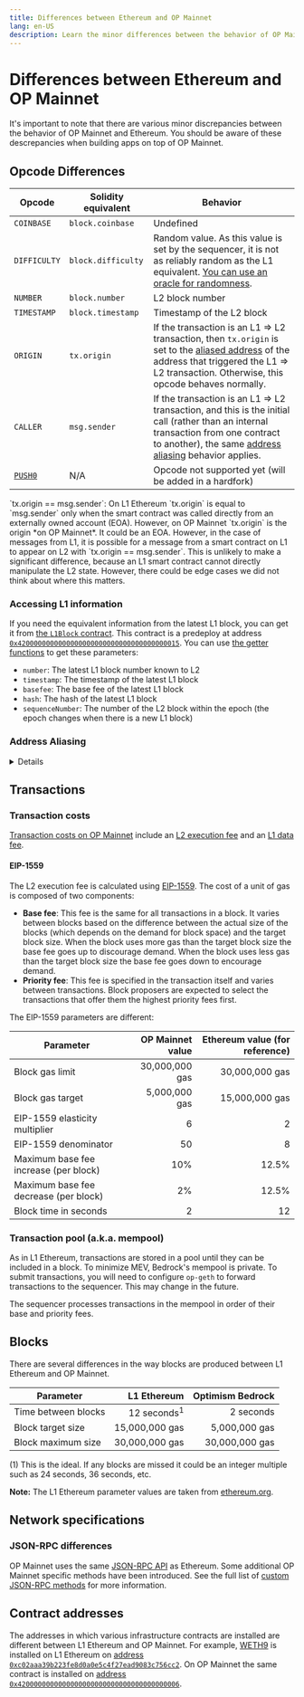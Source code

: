 ```yaml
---
title: Differences between Ethereum and OP Mainnet
lang: en-US
description: Learn the minor differences between the behavior of OP Mainnet and Ethereum.
---
```



# Differences between Ethereum and OP Mainnet

It's important to note that there are various minor discrepancies between the behavior of OP Mainnet and Ethereum.
You should be aware of these descrepancies when building apps on top of OP Mainnet.

## Opcode Differences

| Opcode  | Solidity equivalent | Behavior |
| - | - | - |
| `COINBASE`	| `block.coinbase`   | Undefined |
| `DIFFICULTY` | `block.difficulty` | Random value. As this value is set by the sequencer, it is not as reliably random as the L1 equivalent. [You can use an oracle for randomness](/builders/tools/oracles#verifiable-randomness-function-vrf). |
| `NUMBER`     | `block.number`     | L2 block number
| `TIMESTAMP`  | `block.timestamp`  | Timestamp of the L2 block
| `ORIGIN`     | `tx.origin`        | If the transaction is an L1 ⇒ L2 transaction, then `tx.origin` is set to the [aliased address](#address-aliasing) of the address that triggered the L1 ⇒ L2 transaction. Otherwise, this opcode behaves normally. |
| `CALLER`     | `msg.sender`      | If the transaction is an L1 ⇒ L2 transaction, and this is the initial call (rather than an internal transaction from one contract to another), the same [address aliasing](#address-aliasing) behavior applies.
| [`PUSH0`](https://www.evm.codes/#5f?fork=shanghai)      | N/A               | Opcode not supported yet (will be added in a hardfork)

<Callout type="info">
  `tx.origin == msg.sender`:
  On L1 Ethereum `tx.origin` is equal to `msg.sender` only when the smart contract was called directly from an externally owned account (EOA).
  However, on OP Mainnet `tx.origin` is the origin *on OP Mainnet*.
  It could be an EOA.
  However, in the case of messages from L1, it is possible for a message from a smart contract on L1 to appear on L2 with `tx.origin == msg.sender`.
  This is unlikely to make a significant difference, because an L1 smart contract cannot directly manipulate the L2 state.
  However, there could be edge cases we did not think about where this matters.
</Callout>

### Accessing L1 information

If you need the equivalent information from the latest L1 block, you can get it from [the `L1Block` contract](https://github.com/ethereum-optimism/optimism/blob/65ec61dde94ffa93342728d324fecf474d228e1f/packages/contracts-bedrock/contracts/L2/L1Block.sol).
This contract is a predeploy at address [`0x4200000000000000000000000000000000000015`](https://goerli-optimism.etherscan.io/address/0x4200000000000000000000000000000000000015).
You can use [the getter functions](https://docs.soliditylang.org/en/v0.8.12/contracts.html#getter-functions) to get these parameters:

*   `number`: The latest L1 block number known to L2
*   `timestamp`: The timestamp of the latest L1 block
*   `basefee`: The base fee of the latest L1 block
*   `hash`: The hash of the latest L1 block
*   `sequenceNumber`: The number of the L2 block within the epoch (the epoch changes when there is a new L1 block)

### Address Aliasing

<details>
  Because of the behavior of the `CREATE` opcode, it is possible for a user to create a contract on L1 and on L2 that share the same address but have different bytecode.
  This can break trust assumptions, because one contract may be trusted and another be untrusted (see below).
  To prevent this problem the behavior of the `ORIGIN` and `CALLER` opcodes (`tx.origin` and `msg.sender`) differs slightly between L1 and L2.

  The value of `tx.origin` is determined as follows:

  | Call source                        | `tx.origin`                                |
  | ---------------------------------- | ------------------------------------------ |
  | L2 user (Externally Owned Account) | The user's address (same as in Ethereum)   |
  | L1 user (Externally Owned Account) | The user's address (same as in Ethereum)   |
  | L1 contract (using `CanonicalTransactionChain.enqueue`) | `L1_contract_address + 0x1111000000000000000000000000000000001111` |

  The value of `msg.sender` at the top-level (the very first contract being called) is always equal to `tx.origin`.
  Therefore, if the value of `tx.origin` is affected by the rules defined above, the top-level value of `msg.sender` will also be impacted.

  Note that in general, [`tx.origin` should *not* be used for authorization](https://docs.soliditylang.org/en/latest/security-considerations.html#tx-origin).
  However, that is a separate issue from address aliasing because address aliasing also affects `msg.sender`.

  #### Why is address aliasing an issue?

  The problem with two identical source addresses (the L1 contract and the L2 contract) is that we extend trust based on the address.
  It is possible that we will want to trust one of the contracts, but not the other.

  1.  Helena Hacker forks [Uniswap](https://uniswap.org/) to create her own exchange (on L2), called Hackswap.

      **Note:** There are actually multiple contracts in Uniswap, so this explanation is a bit simplified.
      [See here if you want additional details](https://ethereum.org/en/developers/tutorials/uniswap-v2-annotated-code/).

  2.  Helena Hacker provides Hackswap with liquidity that appears to allow for profitable arbitrage opportunities.
      For example, she can make it so that you can spend 1 [DAI](https://www.coindesk.com/price/dai/)to buy 1.1 [USDT](https://www.coindesk.com/price/tether/).
      Both of those coins are supposed to be worth exactly $1.

  3.  Nimrod Naive knows that if something looks too good to be true it probably is.
      However, he checks the Hackswap contract's bytecode and verifies it is 100% identical to Uniswap.
      He decides this means the contract can be trusted to behave exactly as Uniswap does.

  4.  Nimrod approves an allowance of 1000 DAI for the Hackswap contract.
      Nimrod expects to call the swap function on Hackswap and receive back nearly 1100 USDT.

  5.  Before Nimrod's swap transaction is sent to the blockchain, Helena Hacker sends a transaction from an L1 contract with the same address as Hackswap.
      This transaction transfers 1000 DAI from Nimrod's address to Helena Hacker's address.
      If this transaction were to come from the same address as Hackswap on L2, it would be able to transfer the 1000 DAI because of the allowance Nimrod *had* to give Hackswap in the previous step to swap tokens.

      Nimrod, despite his naivete, is protected because OP Mainnet modified the transaction's `tx.origin` (which is also the initial `msg.sender`).
      That transaction comes from a *different* address, one that does not have the allowance.

  **Note:** It is simple to create two different contracts on the same address in different chains.
  But it is nearly impossible to create two that are different by a specified amount, so Helena Hacker can't do that.
</details>

## Transactions

### Transaction costs

[Transaction costs on OP Mainnet](/stack/transaction-fees/overview) include an [L2 execution fee](/stack/transaction-fees/overview#the-l2-execution-fee) and an [L1 data fee](/stack/transaction-fees/overview#the-l1-data-fee).

#### EIP-1559

The L2 execution fee is calculated using [EIP-1559](https://notes.ethereum.org/@vbuterin/eip-1559-faq). The cost of a unit of gas is composed of two components:

*   **Base fee**: This fee is the same for all transactions in a block. It varies between blocks based on the difference between the actual size of the blocks (which depends on the demand for block space) and the target block size. When the block uses more gas than the target block size the base fee goes up to discourage demand. When the block uses less gas than the target block size the base fee goes down to encourage demand.
*   **Priority fee**: This fee is specified in the transaction itself and varies between transactions. Block proposers are expected to select the transactions that offer them the highest priority fees first.

The EIP-1559 parameters are different:

| Parameter | OP Mainnet value | Ethereum value (for reference) |
| - | -: | -: |
| Block gas limit | 30,000,000 gas | 30,000,000 gas
| Block gas target | 5,000,000 gas | 15,000,000 gas
| EIP-1559 elasticity multiplier | 6 | 2
| EIP-1559 denominator | 50 | 8
| Maximum base fee increase (per block) | 10% | 12.5%
| Maximum base fee decrease (per block) | 2% | 12.5%
| Block time in seconds | 2 | 12

### Transaction pool (a.k.a. mempool)

As in L1 Ethereum, transactions are stored in a pool until they can be included in a block.
To minimize MEV, Bedrock's mempool is private.
To submit transactions, you will need to configure `op-geth` to forward transactions to the sequencer. This may change in the future.

The sequencer processes transactions in the mempool in order of their base and priority fees.

## Blocks

There are several differences in the way blocks are produced between L1 Ethereum and OP Mainnet.

| Parameter           | L1 Ethereum | Optimism Bedrock |
| - | -: | -: |
| Time between blocks | 12 seconds<sup>1</sup>  | 2 seconds |
| Block target size   | 15,000,000 gas | 5,000,000 gas |
| Block maximum size  | 30,000,000 gas | 30,000,000 gas |

(1) This is the ideal.
If any blocks are missed it could be an integer multiple such as 24 seconds, 36 seconds, etc.

**Note:** The L1 Ethereum parameter values are taken from [ethereum.org](https://ethereum.org/en/developers/docs/blocks/#block-time).

## Network specifications

### JSON-RPC differences

OP Mainnet uses the same [JSON-RPC API](https://eth.wiki/json-rpc/API) as Ethereum.
Some additional OP Mainnet specific methods have been introduced.
See the full list of [custom JSON-RPC methods](/builders/node-operators/json-rpc) for more information.

## Contract addresses

The addresses in which various infrastructure contracts are installed are different between L1 Ethereum and OP Mainnet.
For example, [WETH9](https://github.com/gnosis/canonical-weth/blob/master/contracts/WETH9.sol) is installed on L1 Ethereum on [address `0xc02aaa39b223fe8d0a0e5c4f27ead9083c756cc2`](https://etherscan.io/address/0xc02aaa39b223fe8d0a0e5c4f27ead9083c756cc2).
On OP Mainnet the same contract is installed on [address `0x4200000000000000000000000000000000000006`](https://explorer.optimism.io/address/0x4200000000000000000000000000000000000006).
